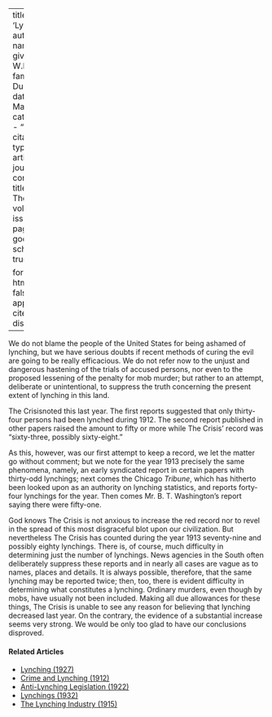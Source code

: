 
---
title: 'Lynching'
author:
  - name:
      given: W.E.B.
      family: Du Bois
date: Mar. 1914
categories: 
  - ""
citation: 
  type: article-journal
  container-title: The Crisis
  volume: 7
  issue: 5
  page: 239
google-scholar: true

format:
  html:
    toc: false
    appendix-cite-as: display
---


We do not blame the people of the United States for being ashamed of lynching, but we have serious doubts if recent methods of curing the evil are going to be really efficacious. We do not refer now to the unjust and dangerous hastening of the trials of accused persons, nor even to the proposed lessening of the penalty for mob murder; but rather to an attempt, deliberate or unintentional, to suppress the truth concerning the present extent of lynching in this land.

<span class="crisis-title">The Crisis</span>noted this last year. The first reports suggested that only thirty-four persons had been lynched during 1912. The second report published in other papers raised the amount to fifty or more while <span class="crisis-title">The Crisis</span>' record was "sixty-three, possibly sixty-eight."

As this, however, was our first attempt to keep a record, we let the matter go without comment; but we note for the year 1913 precisely the same phenomena, namely, an early syndicated report in certain papers with thirty-odd lynchings; next comes the Chicago *Tribune*, which has hitherto been looked upon as an authority on lynching statistics, and reports forty-four lynchings for the year. Then comes Mr. B. T. Washington's report saying there were fifty-one.

God knows <span class="crisis-title">The Crisis</span> is not anxious to increase the red record nor to revel in the spread of this most disgraceful blot upon our civilization. But nevertheless <span class="crisis-title">The Crisis</span> has counted during the year 1913 seventy-nine and possibly eighty lynchings. There is, of course, much difficulty in determining just the number of lynchings. News agencies in the South often deliberately suppress  these reports and in nearly all cases are vague as to names, places and details. It is always possible, therefore, that the same lynching may be reported twice; then, too, there is evident difficulty in determining what constitutes a lynching. Ordinary murders, even though by mobs, have usually not been included. Making all due allowances for these things, <span class="crisis-title">The Crisis</span> is unable to see any reason for believing that lynching decreased last year. On the contrary, the evidence of a substantial increase seems very strong. We would be only too glad to have our conclusions disproved.

<!-- Similar articles start here -->
<div  class="clear-wrap"></div>

#### Related Articles

* [Lynching (1927)](/Volumes/33/04/lynching.html)
* [Crime and Lynching (1912)](/Volumes/03/03/crime_and_lynching.html)
* [Anti-Lynching Legislation (1922)](/Volumes/22/01/anti-lynching_legislation.html)
* [Lynchings (1932)](/Volumes/39/02/lynchings.html)
* [The Lynching Industry (1915)](/Volumes/09/04/lynching_industry.html)

<!-- Similar articles end here -->